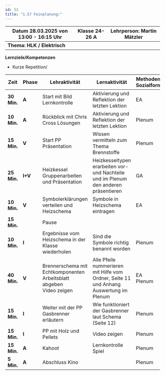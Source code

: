 ```yaml
---
id: 52
title: "1.57 Feinplanung:"
---
```


| Datum   28.03.2025 von 13:00 - 16:15 Uhr | Klasse 24-26 A | Lehrperson: Martin Mätzler |
| --- | --- | --- |
| **Thema: HLK / Elektrisch** 
**Lernziele/Kompetenzen** 
 - Kurze Repetition/ 

| Zeit | Phase | Lehraktivität | Lernaktivität | Methoden, Sozialform | Hilfsmittel, Medien |
| --- | --- | --- | --- | --- | --- |
| **30 Min.** | **A** | Start mit Bild<br/>Lernkontrolle | Aktivierung und Reflektion der letzten Lektion | EA | Testbogen |
| **10 Min.** | **A** | Rückblick mit Chris Cross Lösungen | Aktivierung und Reflektion der letzten Lektion | Plenum | Beamer |
| **15 Min.** | **V** | Start PP Präsentation | Wissen vermitteln zum Thema Brennstoffe | Plenum | Beamer |
| **25 Min.** | **I+V** | Heizkessel Gruppenarbeiten und Präsentation | Heizkesseltypen erarbeiten vor- und Nachteile und im Plenum den anderen präsentieren | GA | alle Hilfsmittel erlaubt |
| **10 Min.** | **V** | Symbolerklärungen verteilen und Heizschema | Symbole in Heizschema eintragen | EA | Symbol-Listen |
| **15 Min.** |  | Pause |  |  |  |
| **10 Min.** | **I** | Ergebnisse vom Heizschema in der Klasse wiederholen | Sind die Symbole richtig benannt worden | Plenum | Schema |
| **40 Min.** | **V** | Brennerschema mit Echtkomponenten Arbeitsblatt abgeben <br/> Video zeigen | Alle Pfeile nummerieren mit Hilfe vom Ordner, Seite 11 und Anhang <br/> Auswertung im Plenum | EA <br/> Plenum | Arbeitsblatt |
| **15 Min.** | **I** | Weiter mit der PP Gasbrenner erläutern | Wie funktioniert der Gasbrenner laut Schema (Seite 12) | Plenum | Plenum |
| **15 Min.** | **I** | PP mit Holz und Pellets | Video zeigen | Plenum | Beamer |
| **15 Min.** | **A** | Kahoot | Lernkontrolle Spiel | Plenum | Beamer |
| **5 Min.** | **A** | Abschluss Kino |  | Plenum | keine |